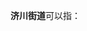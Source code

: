 '''济川街道'''可以指：
{{PRC admin/disambig|32/12/83/001/000|34/18/02/004/000}}
{{disambig|cat=四字乡级行政区划消歧义}}